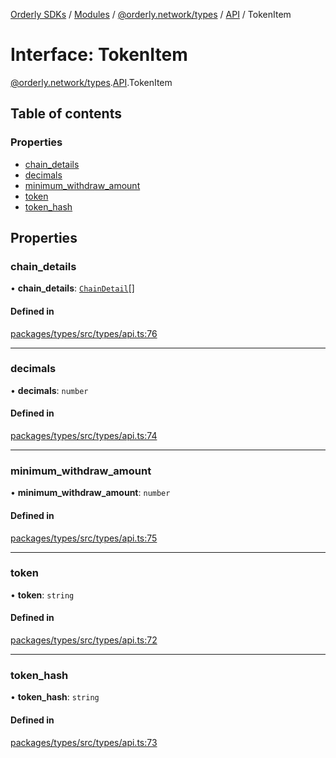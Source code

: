 [Orderly SDKs](/sdks/tech-doc/README) / [Modules](/sdks/tech-doc/modules) / [@orderly.network/types](/sdks/tech-doc/modules/orderly_network_types) / [API](/sdks/tech-doc/modules/orderly_network_types.API) / TokenItem

# Interface: TokenItem

[@orderly.network/types](/sdks/tech-doc/modules/orderly_network_types).[API](/sdks/tech-doc/modules/orderly_network_types.API).TokenItem

## Table of contents

### Properties

- [chain\_details](/sdks/tech-doc/interfaces/orderly_network_types.API.TokenItem#chain_details)
- [decimals](/sdks/tech-doc/interfaces/orderly_network_types.API.TokenItem#decimals)
- [minimum\_withdraw\_amount](/sdks/tech-doc/interfaces/orderly_network_types.API.TokenItem#minimum_withdraw_amount)
- [token](/sdks/tech-doc/interfaces/orderly_network_types.API.TokenItem#token)
- [token\_hash](/sdks/tech-doc/interfaces/orderly_network_types.API.TokenItem#token_hash)

## Properties

### chain\_details

• **chain\_details**: [`ChainDetail`](/sdks/tech-doc/interfaces/orderly_network_types.API.ChainDetail)[]

#### Defined in

[packages/types/src/types/api.ts:76](https://github.com/OrderlyNetwork/js-sdk/blob/bc7eb1a/packages/types/src/types/api.ts#L76)

___

### decimals

• **decimals**: `number`

#### Defined in

[packages/types/src/types/api.ts:74](https://github.com/OrderlyNetwork/js-sdk/blob/bc7eb1a/packages/types/src/types/api.ts#L74)

___

### minimum\_withdraw\_amount

• **minimum\_withdraw\_amount**: `number`

#### Defined in

[packages/types/src/types/api.ts:75](https://github.com/OrderlyNetwork/js-sdk/blob/bc7eb1a/packages/types/src/types/api.ts#L75)

___

### token

• **token**: `string`

#### Defined in

[packages/types/src/types/api.ts:72](https://github.com/OrderlyNetwork/js-sdk/blob/bc7eb1a/packages/types/src/types/api.ts#L72)

___

### token\_hash

• **token\_hash**: `string`

#### Defined in

[packages/types/src/types/api.ts:73](https://github.com/OrderlyNetwork/js-sdk/blob/bc7eb1a/packages/types/src/types/api.ts#L73)
